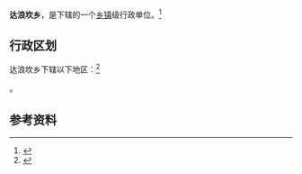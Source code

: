 {{中国乡级行政区|65/21/22/203/000}}

'''达浪坎乡'''，是{{PRC admin/fullname|65/21/22/203/000|3}}下辖的一个[[乡镇|乡镇]]级行政单位。<ref>{{PRC admin/ref sgc|{{PRC admin/parent|65/21/22/203/000}}}}</ref>

== 行政区划 ==

达浪坎乡下辖以下地区：<ref>{{PRC admin/ref sgc|65/21/22/203/000}}</ref>

{{PRC admin/children|65/21/22/203/000}}。

== 参考资料 ==

{{reflist}}

{{行政区划小作品}}
{{PRC admin/navcat|65/21/22/203/000}}